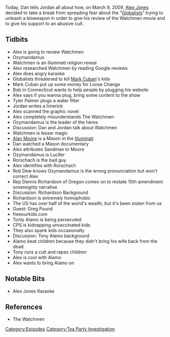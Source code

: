 {{DEFAULTSORT:
    #_EPISODE_0210:March 9, 2009
}}{{Episode
    | title           = March 9, 2009
    | caption         = Listen to this episode on [https://knowledgefight.libsyn.com/knowledge-fight-march-9-2009 Libsyn] [https://open.spotify.com/episode/4gLETSLGSFOubS3JNne30N Spotify], Read the [[Transcript/210: March 9, 2009|Unofficial Transcript]]
    | episodeNumber   = 210
    | length          = 01:26:45
    | airDate         = September 26, 2018
    | coverageDate    = March 9, 2009
    | episodeType     = [[:Category:Tea Party Investigation|Tea Party Investigation]]
    | appearance      = [[Ozymandamus]], [[Mark Cuban]], [[Tyler Palmer]], [[Alan Moore]], [[Rob Dew]], [[Dinnis Richardson]], [[Greg Pound]], [[Tony Alamo]], [[Diane Bach]]
    | previousEpisode = [[209: Drunk Hotel Interview]]
    | nextEpisode     = [[211: March 10, 2009]]
}}

{{Stub}}

Today, Dan tells Jordan all about how, on March 9, 2009, [[Alex Jones]] decided to take a break from spreading fear about the "[[Globalists]]" trying to unleash a bioweapon in order to give his review of the Watchmen movie and to give his support to an abusive cult.

==Tidbits==

*Alex is going to review Watchmen
*Ozymandamus
*Watchmen is an illuminati religion reveal
*Alex researched Watchmen by reading Google reviews
*Alex does angry karaoke
*Globalists threatened to kill [[Mark Cuban]]'s kids
*Mark Cuban put up some money for Loose Change
*Bob in Connecticut wants to help people by plugging his website
*Alex says if you wanna plug, bring some content to the show
*Tyler Palmer plugs a water filter
*Jordan writes a limerick
*Alex scanned the graphic novel
*Alex completely misunderstands The Watchmen
*Ozymandamus is the leader of the heros
*Discussion: Dan and Jordan talk about Watchmen
*Watchmen is lesser magic
*[[Alan Moore]] is a Mason in the [[Illuminati]]
*Dan watched a Mason documentary
*Alex attributes Sandman to Moore
*Ozymandamus is Lucifer
*Rorschach is the bad guy
*Alex identifies with Rorschach
*Rob Dew knows Ozymandamus is the wrong pronunciation but won't correct Alex
*Rep Dennis Richardson of Oregon comes on to restate 10th amendment sovereignty narrative
*Discussion: Richardson Background
*Richardson is extremely homophobic
*The US has over half of the world's wealth, but it's been stolen from us
*Guest: Greg Pound
*freeourkids.com
*Tonly Alamo is being persecuted
*CPS is kidnapping unvaccinated kids
*They also spank kids occasionally
*Discussion: Tony Alamo background
*Alamo beat children because they didn't bring his wife back from the dead
*Tony runs a cult and rapes children
*Alex is cool with Alamo
*Alex wants to bring Alamo on

==Notable Bits==

*Alex Jones Karaoke

==References==

*The Watchmen

[[Category:Episodes]]
[[Category:Tea Party Investigation]]

